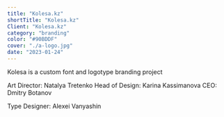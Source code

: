 ```yaml
---
title: "Kolesa.kz"
shortTitle: "Kolesa.kz"
Client: "Kolesa.kz"
category: "branding"
color: "#90BDDF"
cover: "./a-logo.jpg"
date: "2023-01-24"
---
```


Kolesa is a custom font and logotype branding project

Art Director: Natalya Tretenko
Head of Design: Karina Kassimanova
CEO: Dmitry Botanov

Type Designer: Alexei Vanyashin